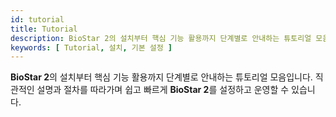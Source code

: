 ```yaml
---
id: tutorial
title: Tutorial
description: BioStar 2의 설치부터 핵심 기능 활용까지 단계별로 안내하는 튜토리얼 모음입니다. 
keywords: [ Tutorial, 설치, 기본 설정 ]
---
```


**BioStar 2**의 설치부터 핵심 기능 활용까지 단계별로 안내하는 튜토리얼 모음입니다. 직관적인 설명과 절차를 따라가며 쉽고 빠르게 **BioStar 2**를 설정하고 운영할 수 있습니다.

<DocCardList />